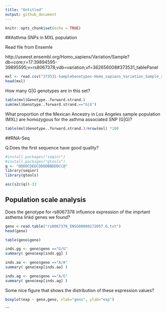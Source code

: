 ```yaml
---
title: "Untitled"
output: github_document
---
```


```r
knitr::opts_chunk$set(echo = TRUE)
```

##Asthma SNPs in MXL population

Read file from Ensemle

http://uswest.ensembl.org/Homo_sapiens/Variation/Sample?db=core;r=17:39894595-39895595;v=rs8067378;vdb=variation;vf=362656008#373531_tablePanel

```r
mxl <- read.csv("373531-SampleGenotypes-Homo_sapiens_Variation_Sample_rs8067378.csv")
head(mxl)
```

How many G|G genotypes are in this set?
```r
table(mxl$Genotype..forward.strand.)
sum(mxl$Genotype..forward.strand.=="G|G")
```

What proportion of the Mexican Ancestry in Los Angeles sample population (MXL) are homozygous for the asthma associated SNP (G|G)?
```r
table(mxl$Genotype..forward.strand.)/nrow(mxl) *100
```

##RNA-Seq

Q.Does the first sequence have good quality?

```r
#install.packages("seqinr")
#install.packages("gtools")
q <- "DDDDCDEDCDDDDBBDDDCC@"
library(seqinr)
library(gtools)

asc(s2c(q))-33
```

## Population scale analysis

Does the genotype for rs8067378 influence expression of the imprtant asthema linkd genes we found?
```r
geno <-read.table("rs8067378_ENSG00000172057.6.txt")
head(geno)
```
```r
table(geno$geno)
```
```r
inds.gg <- geno$geno =="G/G"
summary( geno$exp[inds.gg] )
```

```r
inds.aa <- geno$geno =="A/A"
summary( geno$exp[inds.aa] )
```
```r
inds.ag <- geno$geno =="A/G"
summary( geno$exp[inds.ag] )
```

Some nice figure that shows the distribution of these espression values?
```r
boxplot(exp ~ geno,geno, xlab="geno", ylab="exp")
```
```

